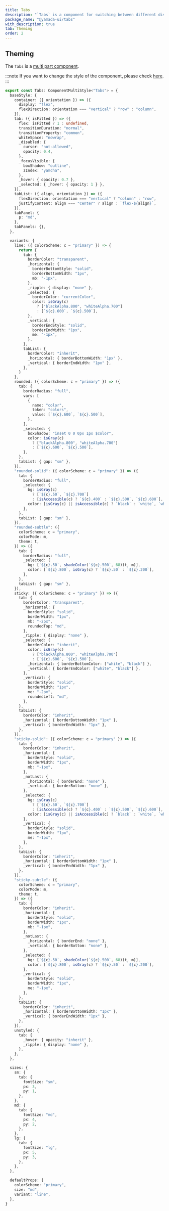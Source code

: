 ```yaml
---
title: Tabs
description: "`Tabs` is a component for switching between different display areas."
package_name: "@yamada-ui/tabs"
with_description: true
tab: Theming
order: 2
---
```


## Theming

The `Tabs` is a [multi part component](/styled-system/theming/component-styles#multi-part-components).

:::note
If you want to change the style of the component, please check [here](/styled-system/theming/customize-theme#changing-the-style-of-components).
:::

```ts
export const Tabs: ComponentMultiStyle<"Tabs"> = {
  baseStyle: {
    container: ({ orientation }) => ({
      display: "flex",
      flexDirection: orientation === "vertical" ? "row" : "column",
    }),
    tab: ({ isFitted }) => ({
      flex: isFitted ? 1 : undefined,
      transitionDuration: "normal",
      transitionProperty: "common",
      whiteSpace: "nowrap",
      _disabled: {
        cursor: "not-allowed",
        opacity: 0.4,
      },
      _focusVisible: {
        boxShadow: "outline",
        zIndex: "yamcha",
      },
      _hover: { opacity: 0.7 },
      _selected: { _hover: { opacity: 1 } },
    }),
    tabList: ({ align, orientation }) => ({
      flexDirection: orientation === "vertical" ? "column" : "row",
      justifyContent: align === "center" ? align : `flex-${align}`,
    }),
    tabPanel: {
      p: "md",
    },
    tabPanels: {},
  },

  variants: {
    line: ({ colorScheme: c = "primary" }) => {
      return {
        tab: {
          borderColor: "transparent",
          _horizontal: {
            borderBottomStyle: "solid",
            borderBottomWidth: "1px",
            mb: "-1px",
          },
          _ripple: { display: "none" },
          _selected: {
            borderColor: "currentColor",
            color: isGray(c)
              ? ["blackAlpha.800", "whiteAlpha.700"]
              : [`${c}.600`, `${c}.500`],
          },
          _vertical: {
            borderEndStyle: "solid",
            borderEndWidth: "1px",
            me: "-1px",
          },
        },
        tabList: {
          borderColor: "inherit",
          _horizontal: { borderBottomWidth: "1px" },
          _vertical: { borderEndWidth: "1px" },
        },
      }
    },
    rounded: ({ colorScheme: c = "primary" }) => ({
      tab: {
        borderRadius: "full",
        vars: [
          {
            name: "color",
            token: "colors",
            value: [`${c}.600`, `${c}.500`],
          },
        ],
        _selected: {
          boxShadow: "inset 0 0 0px 1px $color",
          color: isGray(c)
            ? ["blackAlpha.800", "whiteAlpha.700"]
            : [`${c}.600`, `${c}.500`],
        },
      },
      tabList: { gap: "sm" },
    }),
    "rounded-solid": ({ colorScheme: c = "primary" }) => ({
      tab: {
        borderRadius: "full",
        _selected: {
          bg: isGray(c)
            ? [`${c}.50`, `${c}.700`]
            : [isAccessible(c) ? `${c}.400` : `${c}.500`, `${c}.600`],
          color: [isGray(c) || isAccessible(c) ? `black` : `white`, `white`],
        },
      },
      tabList: { gap: "sm" },
    }),
    "rounded-subtle": ({
      colorScheme: c = "primary",
      colorMode: m,
      theme: t,
    }) => ({
      tab: {
        borderRadius: "full",
        _selected: {
          bg: [`${c}.50`, shadeColor(`${c}.500`, 68)(t, m)],
          color: [`${c}.800`, isGray(c) ? `${c}.50` : `${c}.200`],
        },
      },
      tabList: { gap: "sm" },
    }),
    sticky: ({ colorScheme: c = "primary" }) => ({
      tab: {
        borderColor: "transparent",
        _horizontal: {
          borderStyle: "solid",
          borderWidth: "1px",
          mb: "-2px",
          roundedTop: "md",
        },
        _ripple: { display: "none" },
        _selected: {
          borderColor: "inherit",
          color: isGray(c)
            ? ["blackAlpha.800", "whiteAlpha.700"]
            : [`${c}.600`, `${c}.500`],
          _horizontal: { borderBottomColor: ["white", "black"] },
          _vertical: { borderEndColor: ["white", "black"] },
        },
        _vertical: {
          borderStyle: "solid",
          borderWidth: "1px",
          me: "-2px",
          roundedLeft: "md",
        },
      },
      tabList: {
        borderColor: "inherit",
        _horizontal: { borderBottomWidth: "1px" },
        _vertical: { borderEndWidth: "1px" },
      },
    }),
    "sticky-solid": ({ colorScheme: c = "primary" }) => ({
      tab: {
        borderColor: "inherit",
        _horizontal: {
          borderStyle: "solid",
          borderWidth: "1px",
          mb: "-1px",
        },
        _notLast: {
          _horizontal: { borderEnd: "none" },
          _vertical: { borderBottom: "none" },
        },
        _selected: {
          bg: isGray(c)
            ? [`${c}.50`, `${c}.700`]
            : [isAccessible(c) ? `${c}.400` : `${c}.500`, `${c}.600`],
          color: [isGray(c) || isAccessible(c) ? `black` : `white`, `white`],
        },
        _vertical: {
          borderStyle: "solid",
          borderWidth: "1px",
          me: "-1px",
        },
      },
      tabList: {
        borderColor: "inherit",
        _horizontal: { borderBottomWidth: "1px" },
        _vertical: { borderEndWidth: "1px" },
      },
    }),
    "sticky-subtle": ({
      colorScheme: c = "primary",
      colorMode: m,
      theme: t,
    }) => ({
      tab: {
        borderColor: "inherit",
        _horizontal: {
          borderStyle: "solid",
          borderWidth: "1px",
          mb: "-1px",
        },
        _notLast: {
          _horizontal: { borderEnd: "none" },
          _vertical: { borderBottom: "none" },
        },
        _selected: {
          bg: [`${c}.50`, shadeColor(`${c}.500`, 68)(t, m)],
          color: [`${c}.800`, isGray(c) ? `${c}.50` : `${c}.200`],
        },
        _vertical: {
          borderStyle: "solid",
          borderWidth: "1px",
          me: "-1px",
        },
      },
      tabList: {
        borderColor: "inherit",
        _horizontal: { borderBottomWidth: "1px" },
        _vertical: { borderEndWidth: "1px" },
      },
    }),
    unstyled: {
      tab: {
        _hover: { opacity: "inherit" },
        _ripple: { display: "none" },
      },
    },
  },

  sizes: {
    sm: {
      tab: {
        fontSize: "sm",
        px: 3,
        py: 1,
      },
    },
    md: {
      tab: {
        fontSize: "md",
        px: 4,
        py: 2,
      },
    },
    lg: {
      tab: {
        fontSize: "lg",
        px: 5,
        py: 3,
      },
    },
  },

  defaultProps: {
    colorScheme: "primary",
    size: "md",
    variant: "line",
  },
}
```
